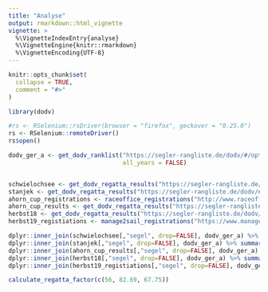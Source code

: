 ```yaml
---
title: "Analyse"
output: rmarkdown::html_vignette
vignette: >
  %\VignetteIndexEntry{analyse}
  %\VignetteEngine{knitr::rmarkdown}
  %\VignetteEncoding{UTF-8}
---
```


```r
knitr::opts_chunk$set(
  collapse = TRUE,
  comment = "#>"
)
```

```r
library(dodv)
```

```r
#rs <- RSelenium::rsDriver(browser = "firefox", geckover = "0.25.0")
rs <- RSelenium::remoteDriver()
rs$open()

dodv_ger_a <- get_dodv_ranklist("https://segler-rangliste.de/dodv/#/opti-a-ger", 
                                all_years = FALSE)


schwielochsee <- get_dodv_regatta_results("https://segler-rangliste.de/dodv/#/opti-a-em-wma/regatta/2019A062/info")
stanjek <- get_dodv_regatta_results("https://segler-rangliste.de/dodv/#/opti-a-year-ger/regatta/2019A026/info")
ahorn_cup_registrations <- raceoffice_registrations("http://www.raceoffice.org/entrylist.php?eid=16610475345d568670e4948")
ahorn_cup_results <- get_dodv_regatta_results("https://segler-rangliste.de/dodv/#/opti-a-ger/regatta/2019A064/info")  
herbst18 <- get_dodv_regatta_results("https://segler-rangliste.de/dodv/#/opti-a-ger/regatta/2018A132/info")
herbst19_registiations <- manage2sail_registrations("https://www.manage2sail.com/de-DE/event/5b69e6bf-d50a-4536-a203-54e90bd8320d#!/entries?classId=ba596ce5-2827-4b97-8fa4-568ca20659cb")

dplyr::inner_join(schwielochsee[,"segel", drop=FALSE], dodv_ger_a) %>% summary()
dplyr::inner_join(stanjek[,"segel", drop=FALSE], dodv_ger_a) %>% summary()
dplyr::inner_join(ahorn_cup_results[,"segel", drop=FALSE], dodv_ger_a) %>% summary()
dplyr::inner_join(herbst18[,"segel", drop=FALSE], dodv_ger_a) %>% summary()
dplyr::inner_join(herbst19_registiations[,"segel", drop=FALSE], dodv_ger_a) %>% summary()

calculate_regatta_factor(c(56, 82.69, 67.75))

```